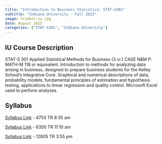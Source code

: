 ```yaml
---
title: "Introduction to Business Statistics: STAT-S301"
subtitle: "Indiana University - Fall 2025"
image: trident-iu.jpg
date: August 2025
categories: ["STAT-S301", "Indiana University"]
---
```


## IU Course Description

STAT-S 301 Applied Statistical Methods for Business (3 cr.) CASE N&M P: MATH-M 118 or equivalent. Introduction to methods for analyzing data arising in business, designed to prepare business students for the Kelley School's Integrative Core. Graphical and numerical descriptions of data, probability models, fundamental principles of estimation and hypothesis testing, applications to linear regression and quality control. Microsoft Excel used to perform analyses.

## Syllabus

[Syllabus Link](syllabus-stats301-fall2025-4753.pdf) - 4753 TR 9:35 am

[Syllabus Link](syllabus-stats301-fall2025-6350.pdf) - 6350 TR 11:10 am

[Syllabus Link](syllabus-stats301-fall2025-12805.pdf) - 12805 TR 3:55 pm
